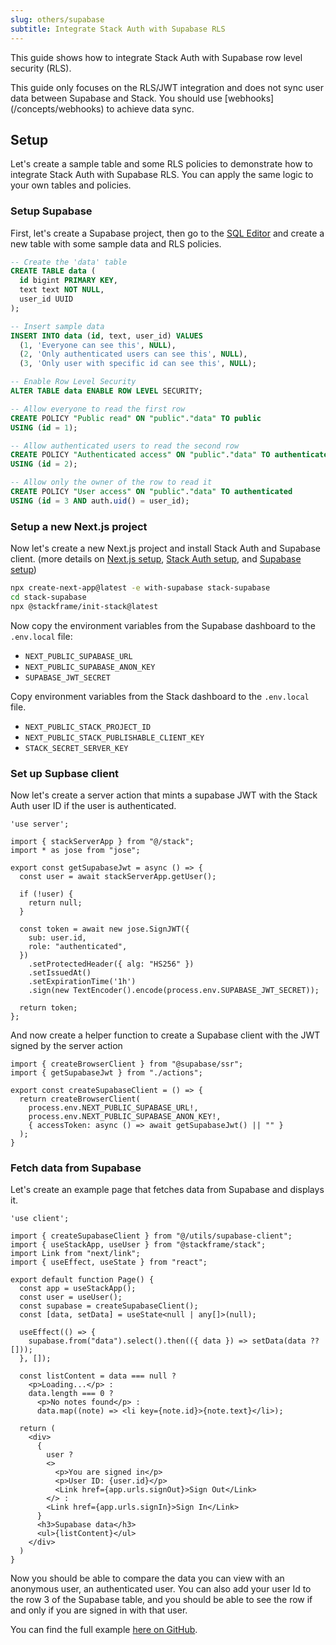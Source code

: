 ```yaml
---
slug: others/supabase
subtitle: Integrate Stack Auth with Supabase RLS
---
```


This guide shows how to integrate Stack Auth with Supabase row level security (RLS).

<Note>
  This guide only focuses on the RLS/JWT integration and does not sync user data between Supabase and Stack. You should use [webhooks](/concepts/webhooks) to achieve data sync.
</Note>

## Setup

Let's create a sample table and some RLS policies to demonstrate how to integrate Stack Auth with Supabase RLS. You can apply the same logic to your own tables and policies.
<Steps>
### Setup Supabase
First, let's create a Supabase project, then go to the [SQL Editor](https://supabase.com/dashboard/project/_/sql/new) and create a new table with some sample data and RLS policies.

```sql title="Supabase SQL Editor"
-- Create the 'data' table
CREATE TABLE data (
  id bigint PRIMARY KEY,
  text text NOT NULL,
  user_id UUID
);

-- Insert sample data
INSERT INTO data (id, text, user_id) VALUES
  (1, 'Everyone can see this', NULL),
  (2, 'Only authenticated users can see this', NULL),
  (3, 'Only user with specific id can see this', NULL);

-- Enable Row Level Security
ALTER TABLE data ENABLE ROW LEVEL SECURITY;

-- Allow everyone to read the first row
CREATE POLICY "Public read" ON "public"."data" TO public
USING (id = 1);

-- Allow authenticated users to read the second row
CREATE POLICY "Authenticated access" ON "public"."data" TO authenticated
USING (id = 2);

-- Allow only the owner of the row to read it
CREATE POLICY "User access" ON "public"."data" TO authenticated
USING (id = 3 AND auth.uid() = user_id);
```

### Setup a new Next.js project

Now let's create a new Next.js project and install Stack Auth and Supabase client. (more details on [Next.js setup](https://nextjs.org/docs/getting-started/installation), [Stack Auth setup](/getting-started/setup), and [Supabase setup](https://supabase.com/docs/guides/getting-started/quickstarts/nextjs))

```bash title="Terminal"
npx create-next-app@latest -e with-supabase stack-supabase
cd stack-supabase
npx @stackframe/init-stack@latest
```

Now copy the environment variables from the Supabase dashboard to the `.env.local` file: 
- `NEXT_PUBLIC_SUPABASE_URL`
- `NEXT_PUBLIC_SUPABASE_ANON_KEY`
- `SUPABASE_JWT_SECRET`

Copy environment variables from the Stack dashboard to the `.env.local` file.
- `NEXT_PUBLIC_STACK_PROJECT_ID`
- `NEXT_PUBLIC_STACK_PUBLISHABLE_CLIENT_KEY`
- `STACK_SECRET_SERVER_KEY`

### Set up Supbase client

Now let's create a server action that mints a supabase JWT with the Stack Auth user ID if the user is authenticated.

```tsx title="/utils/actions.ts"
'use server';

import { stackServerApp } from "@/stack";
import * as jose from "jose";

export const getSupabaseJwt = async () => {
  const user = await stackServerApp.getUser();

  if (!user) {
    return null;
  }

  const token = await new jose.SignJWT({
    sub: user.id,
    role: "authenticated",
  })
    .setProtectedHeader({ alg: "HS256" })
    .setIssuedAt()
    .setExpirationTime('1h')
    .sign(new TextEncoder().encode(process.env.SUPABASE_JWT_SECRET));

  return token;
};
```

And now create a helper function to create a Supabase client with the JWT signed by the server action

```tsx title="/utils/supabase-client.ts"
import { createBrowserClient } from "@supabase/ssr";
import { getSupabaseJwt } from "./actions";

export const createSupabaseClient = () => {
  return createBrowserClient(
    process.env.NEXT_PUBLIC_SUPABASE_URL!,
    process.env.NEXT_PUBLIC_SUPABASE_ANON_KEY!,
    { accessToken: async () => await getSupabaseJwt() || "" }
  );
}
```

### Fetch data from Supabase

Let's create an example page that fetches data from Supabase and displays it.

```tsx title="/app/page.tsx"
'use client';

import { createSupabaseClient } from "@/utils/supabase-client";
import { useStackApp, useUser } from "@stackframe/stack";
import Link from "next/link";
import { useEffect, useState } from "react";

export default function Page() {
  const app = useStackApp();
  const user = useUser();
  const supabase = createSupabaseClient();
  const [data, setData] = useState<null | any[]>(null);

  useEffect(() => {
    supabase.from("data").select().then(({ data }) => setData(data ?? []));
  }, []);

  const listContent = data === null ? 
    <p>Loading...</p> :
    data.length === 0 ?
      <p>No notes found</p> :
      data.map((note) => <li key={note.id}>{note.text}</li>);

  return (
    <div>
      {
        user ? 
        <>
          <p>You are signed in</p>
          <p>User ID: {user.id}</p>
          <Link href={app.urls.signOut}>Sign Out</Link>
        </> : 
        <Link href={app.urls.signIn}>Sign In</Link>
      }
      <h3>Supabase data</h3>
      <ul>{listContent}</ul>
    </div>
  )
}
```

Now you should be able to compare the data you can view with an anonymous user, an authenticated user. You can also add your user Id to the row 3 of the Supabase table, and you should be able to see the row if and only if you are signed in with that user.

</Steps>

You can find the full example [here on GitHub](https://github.com/stack-auth/stack-auth/tree/main/examples/supabase).
